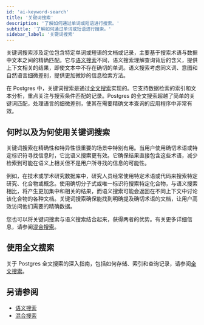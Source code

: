 ```yaml
---
id: 'ai-keyword-search'
title: '关键词搜索'
description: '了解如何通过单词或短语进行搜索。'
subtitle: '了解如何通过单词或短语进行搜索。'
sidebar_label: '关键词搜索'
---
```


关键词搜索涉及定位包含特定单词或短语的文档或记录，主要基于搜索术语与数据中文本之间的精确匹配。它与[语义搜索](/docs/guides/ai/semantic-search)不同，语义搜索理解查询背后的含义，提供上下文相关的结果，即使文本中不存在确切的单词。语义搜索考虑同义词、意图和自然语言细微差别，提供更加微妙的信息检索方法。

在 Postgres 中，关键词搜索是通过[全文搜索](/docs/guides/database/full-text-search)实现的。它支持数据检索的索引和文本分析，重点关注与搜索条件匹配的记录。Postgres 的全文搜索超越了简单的关键词匹配，处理语言的细微差别，使其在需要精确文本查询的应用程序中非常有效。

## 何时以及为何使用关键词搜索

关键词搜索在精确性和特异性很重要的场景中特别有用。当用户使用确切术语或特定标识符寻找信息时，它比语义搜索更有效。它确保结果直接包含这些术语，减少检索到可能在语义上相关但不是用户所寻找的信息的可能性。

例如，在技术或学术研究数据库中，研究人员经常使用特定术语或代码来搜索特定研究、化合物或概念。使用确切分子式或唯一标识符搜索特定化合物，与语义搜索相比，将产生更加集中和相关的结果，而语义搜索可能会返回在不同上下文中讨论该化合物的各种文档。关键词搜索确保能找到明确提及确切术语的文档，让用户高效访问他们需要的精确数据。

您也可以将关键词搜索与语义搜索结合起来，获得两者的优势。有关更多详细信息，请参阅[混合搜索](/docs/guides/ai/hybrid-search)。

## 使用全文搜索

关于 Postgres 全文搜索的深入指南，包括如何存储、索引和查询记录，请参阅[全文搜索](/docs/guides/database/full-text-search)。

## 另请参阅

- [语义搜索](/docs/guides/ai/semantic-search)
- [混合搜索](/docs/guides/ai/hybrid-search)
